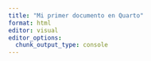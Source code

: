 ```yaml
---
title: "Mi primer documento en Quarto"
format: html
editor: visual
editor_options: 
  chunk_output_type: console
---
```


